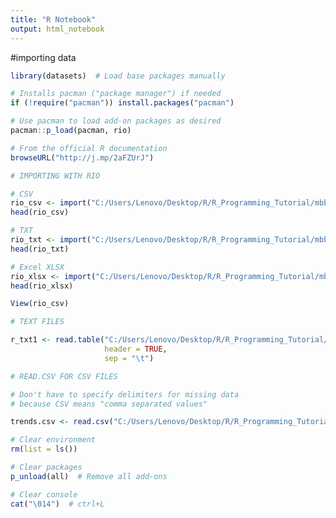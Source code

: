 ```yaml
---
title: "R Notebook"
output: html_notebook
---
```


#importing data

```r
library(datasets)  # Load base packages manually

# Installs pacman ("package manager") if needed
if (!require("pacman")) install.packages("pacman")

# Use pacman to load add-on packages as desired
pacman::p_load(pacman, rio) 

# From the official R documentation
browseURL("http://j.mp/2aFZUrJ")

```

```r
# IMPORTING WITH RIO

# CSV
rio_csv <- import("C:/Users/Lenovo/Desktop/R/R_Programming_Tutorial/mbb.csv")
head(rio_csv)


```
```r

# TXT
rio_txt <- import("C:/Users/Lenovo/Desktop/R/R_Programming_Tutorial/mbb.txt")
head(rio_txt)

```

```r
# Excel XLSX
rio_xlsx <- import("C:/Users/Lenovo/Desktop/R/R_Programming_Tutorial/mbb.xlsx")
head(rio_xlsx)
```

```r
View(rio_csv)
```

```r
# TEXT FILES

r_txt1 <- read.table("C:/Users/Lenovo/Desktop/R/R_Programming_Tutorial/mbb.txt",
                     header = TRUE, 
                     sep = "\t")


```

```r
# READ.CSV FOR CSV FILES

# Don't have to specify delimiters for missing data
# because CSV means "comma separated values"

trends.csv <- read.csv("C:/Users/Lenovo/Desktop/R/R_Programming_Tutorial/mbb.csv", header = TRUE)

```

```r
# Clear environment
rm(list = ls()) 

# Clear packages
p_unload(all)  # Remove all add-ons

# Clear console
cat("\014")  # ctrl+L

```